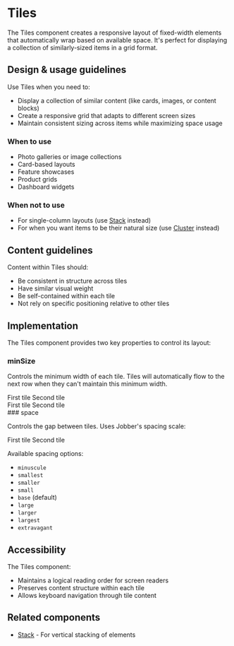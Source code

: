 
# Tiles

The Tiles component creates a responsive layout of fixed-width elements that
automatically wrap based on available space. It's perfect for displaying a
collection of similarly-sized items in a grid format.

## Design & usage guidelines

Use Tiles when you need to:

- Display a collection of similar content (like cards, images, or content
  blocks)
- Create a responsive grid that adapts to different screen sizes
- Maintain consistent sizing across items while maximizing space usage

### When to use

- Photo galleries or image collections
- Card-based layouts
- Feature showcases
- Product grids
- Dashboard widgets

### When not to use

- For single-column layouts (use [Stack](/components/Stack) instead)
- For when you want items to be their natural size (use
  [Cluster](/components/Cluster) instead)

## Content guidelines

Content within Tiles should:

- Be consistent in structure across tiles
- Have similar visual weight
- Be self-contained within each tile
- Not rely on specific positioning relative to other tiles

## Implementation

The Tiles component provides two key properties to control its layout:

### minSize

Controls the minimum width of each tile. Tiles will automatically flow to the
next row when they can't maintain this minimum width.

<Canvas>
<div style={{width:'100%'}}>

<Tiles minSize="30ch">
  <Rectangle padding="0">
  <Card>
    <Rectangle>
    <Text>First tile</Text>
    </Rectangle>
  </Card>
  </Rectangle>
  <Rectangle padding="0">
  <Card>
    <Rectangle>
    <Text>Second tile</Text>
    </Rectangle>
  </Card>
  </Rectangle>
</Tiles>
</div>
</Canvas>

<Canvas>
<div style={{width:'100%'}}>

<Tiles minSize="20ch">
  <Rectangle padding="0">
  <Card>
    <Rectangle>
    <Text>First tile</Text>
    </Rectangle>
  </Card>
  </Rectangle>
  <Rectangle padding="0">
  <Card>
    <Rectangle>
    <Text>Second tile</Text>
    </Rectangle>
  </Card>
  </Rectangle>
</Tiles>
</div>
</Canvas>
### space

Controls the gap between tiles. Uses Jobber's spacing scale:

<Canvas>
  <div style={{ width: "100%" }}>
    <Tiles space="largest">
      <Rectangle padding="0">
        <Card>
          <Rectangle>
            <Text>First tile</Text>
          </Rectangle>
        </Card>
      </Rectangle>
      <Rectangle padding="0">
        <Card>
          <Rectangle>
            <Text>Second tile</Text>
          </Rectangle>
        </Card>
      </Rectangle>
    </Tiles>
  </div>
</Canvas>

Available spacing options:

- `minuscule`
- `smallest`
- `smaller`
- `small`
- `base` (default)
- `large`
- `larger`
- `largest`
- `extravagant`

## Accessibility

The Tiles component:

- Maintains a logical reading order for screen readers
- Preserves content structure within each tile
- Allows keyboard navigation through tile content

## Related components

- [Stack](/components/Stack) - For vertical stacking of elements
